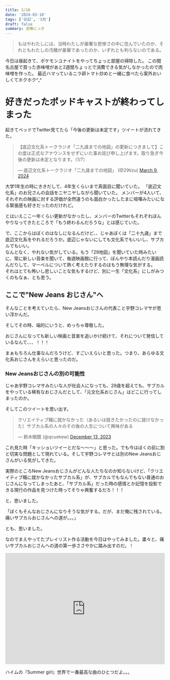 ```yaml
---
title: 3/10
date: '2024-03-10'
tags: ['日記', '3月']
draft: false
summary: 泥棒にっき
---
```

<blockquote class="p-4 my-4 border-s-4 border-gray-300 bg-gray-50 dark:border-gray-500 dark:bg-gray-800">
    <p class=" text-sm not-italic  leading-relaxed text-gray-900 dark:text-white">もはやわたしには、当時わたしが豪奢な悲惨さの中に住んでいたのか、それともわたしの汚醜が豪華であったのか、いずれとも判らないのである。</p>
</blockquote>
今日は昼起きて、ポケモンユナイトをやってちょっと部屋の掃除した。
この間名古屋で買った赤味噌があと2週間ちょっとで消費できる気がしなかったので肉味噌を作った。
最近ハマっているニラ卵トマト炒めと一緒に食べたら案外おいしくてホクホク^_^

# 好きだったポッドキャストが終わってしまった
起きてベッドでTwitter見てたら「今後の更新は未定です」ツイートが流れてきた。
<blockquote class="twitter-tweet"><p lang="ja" dir="ltr">【底辺文化系トークラジオ「二九歳までの地図」の更新につきまして】この度は正式なアナウンスをせずにいた事お詫び申し上げます。取り急ぎ今後の更新は未定となります。（1/7）</p>&mdash; 底辺文化系トークラジオ「二九歳までの地図」 (@29tizu) <a href="https://twitter.com/29tizu/status/1766447998484316235?ref_src=twsrc%5Etfw">March 9, 2024</a></blockquote> <script async src="https://platform.twitter.com/widgets.js" charset="utf-8"></script>

大学1年生の時にききだして、4年生くらいまで真面目に聞いていた。
「底辺文化系」のお兄さんの会話をニヤニヤしながら聞いていた。
メンバーが4人いて、それぞれの映画に対する評価が全然違うのも面白かったしたまに喧嘩みたいになる緊張感も好きだったのだけれど。

とはいえここ一年くらい更新がなかったし、メンバーのTwitterもそれぞれぼんやりなってきたところで「もう終わるんだろうな」とは感じていた。

で、ここからはぼくのはなしになるんだけど、、じゃあぼくは「二十九歳」まで底辺文化系をやれるだろうか。底辺じゃないにしても文化系でもいいし、サブカルでもいい。<br/>
なんとなく、やれない気がしている。もう「29地図」を聞いていた時みたいに、常に新しい音楽を聞いて、毎週映画館に行って、ぼんやり本読んだり漫画読んだりして、マーベルについて熱く考えたりするのはもう無理な気がする。
<br/>
それはとても怖いし悲しいことな気もするけど、別に一生「文化系」にしがみつくのもなぁ、とも思う。

## ここで"New Jeans おじさん"へ
そんなことを考えていたら、New Jeansおじさんの代表こと宇野コレマサが思い浮かんだ。

そしてその時、端的にいうと、めっちゃ尊敬した。

おじさんになっても新しい映画と音楽を追いかけ続けて、それについて発信しているなんて、、、！！！

まぁもちろん仕事なんだろうけど、すごいえらいと思った。つまり、あらゆる文化系おじさんをえらいと思ったのだ。

### New Jeansおじさんの別の可能性
じゃあ宇野コレマサみたいな人が社会人になっても、29歳を超えても、サブカルをやっている稀有なおじさんだとして、「元文化系おじさん」はどこに行ってしまったのか。

そしてこのツイートを思い出す。
<blockquote class="twitter-tweet"><p lang="ja" dir="ltr">クリエイティブ職に就かなかった（あるいは就きたかったのに就けなかった）サブカル系の人々のその後の人生について興味がある</p>&mdash; 鈴木眼鏡 (@qcuekew) <a href="https://twitter.com/qcuekew/status/1734829352330883434?ref_src=twsrc%5Etfw">December 13, 2023</a></blockquote> <script async src="https://platform.twitter.com/widgets.js" charset="utf-8"></script>

これ見た時「キッショいツイーとだな〜〜〜」と思った。でも今はぼくの前に割と切実な問題として現れている。そして宇野コレマサとは別のNew Jeansおじさんがいる気がしてきた。



実際のところNew Jeansおじさんがどんな人たちなのか知らないけど、「クリエイティブ職に就かなかったサブカル系」が、サブカルでもなんでもない普通のおじさんになってしまったあと、「サブカル系」だった時の感情とか記憶を投影できる現行の作品を見つけた時ってそりゃ興奮するだろ！！！

と、思いました。

「ぼくもそんなおじさんになりそうな気がする。だが、まだ俺に残されている。痛いサブカルおじさんへの道が。。。」

とも、思いました。

なのでまえやってたプレイリスト作る活動を今日はやってみました。粛々と、痛いサブカルおじさんへの道の第一歩ささやかに踏み出すのだ。！

<iframe src="https://open.spotify.com/embed/playlist/0LsmhWlfWZR5o0HBscaM8v?utm_source=generator" width="100%" height="352" frameBorder="0" allowfullscreen="" allow="autoplay; clipboard-write; encrypted-media; fullscreen; picture-in-picture" loading="lazy"></iframe>

ハイムの『Summer girl』世界で一番最高な曲のひとつだよ。。。